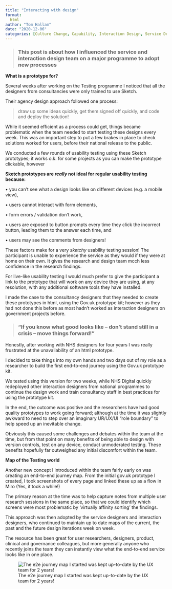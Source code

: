 ```yaml
---
title: "Interacting with design"
format:
  html
author: "Tom Hallam"
date: "2020-12-06"
categories: [Culture Change, Capability, Interaction Design, Service Deisgn, Usability, Leadership]
---
```


> ### This post is about how I influenced the service and interaction design team on a major programme to adopt new processes



**What is a prototype for?**

Several weeks after working on the Testing programme I noticed that all the designers from consultancies were only trained to use Sketch.

Their agency design approach followed one process:

> draw up some ideas quickly, get them signed off quickly, and code and deploy the solution!

While it seemed efficient as a process could get, things became problematic when the team needed to start testing these designs every week. This was an important step to put a few brakes in place to check solutions worked for users, before their national release to the public.

We conducted a few rounds of usability testing using these Sketch prototypes; it works o.k. for some projects as you can make the prototype clickable, however

**Sketch prototypes are *really* not ideal for regular usability testing because:**

•	you can’t see what a design looks like on different devices (e.g. a mobile view),

•	users cannot interact with form elements,

•	form errors / validation don’t work,

•	users are exposed to button prompts every time they click the incorrect button, leading them to the answer each time, and

•	users may see the comments from designers!


These factors make for a very *sketchy* usability testing session! The participant is unable to experience the service as they would if they were at home on their own. It gives the research and design team mcch less confidence in the research findings.

For live-like usability testing I would much prefer to give the participant a link to the prototype that will work on any device they are using, at any resolution, with any additional software tools they have installed.

I made the case to the consultancy designers that they needed to create these prototypes in html, using the Gov.uk prototype kit; however as they had not done this before as most hadn’t worked as interaction designers on government projects before.


> ### "If you know what good looks like – don’t stand still in a crisis – move things forward!"

Honestly, after working with NHS designers for four years I was really frustrated at the unavailability of an html prototype. 

I decided to take things into my own hands and two days out of my role as a researcher to build the first end-to-end journey using the Gov.uk prototype kit. 

We tested using this version for two weeks, while NHS Digital quickly redeployed other interaction designers from national programmes to continue the design work and train consultancy staff in best practices for using the prototype kit.

In the end, the outcome was positive and the researchers have had good quality prototypes to work going forward; although at the time it was slightly awkward to need to step over an imaginary UR/UX/UI “role boundary” to help speed up an inevitable change.

Obviously this caused some challenges and debates within the team at the time, but from that point on many benefits of being able to design with version controls, test on any device, conduct unmoderated testing. These benefits hopefully far outweighed any initial discomfort within the team.


**Map of the Testing world**

Another new concept I introduced within the team fairly early on was creating an end-to-end journey map. From the initial gov.uk prototype I created, I took screenshots of every page and linked these up as a flow in Miro (Yes, it took a while!)

The primary reason at the time was to help capture notes from multiple user research sessions in the same place, so that we could identify which screens were most problematic by ‘virtually affinity sorting’ the findings.

This approach was then adopted by the service designers and interaction designers, who continued to maintain up to date maps of the current, the past and the future design iterations week on week.

The resource has been great for user researchers, designers, product, clinical and governance colleagues, but more generally anyone who recently joins the team they can instantly view what the end-to-end service looks like in one place.

![The e2e journey map I started was kept up-to-date by the UX team for 2 years!](e2e-journeys-map.png)

